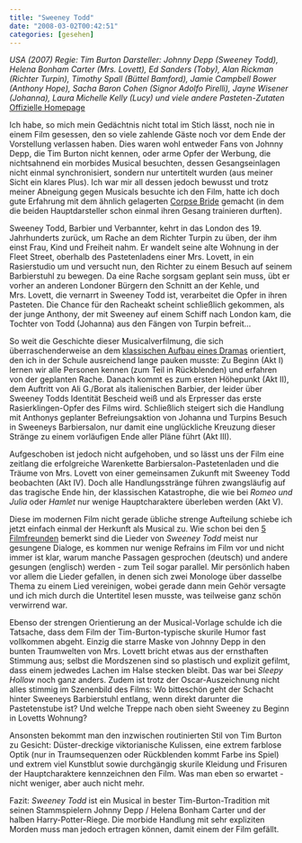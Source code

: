 ```yaml
---
title: "Sweeney Todd"
date: "2008-03-02T00:42:51"
categories: [gesehen]
---
```


*USA (2007)
Regie: Tim Burton
Darsteller: Johnny Depp (Sweeney Todd), Helena Bonham Carter (Mrs. Lovett), Ed Sanders (Toby), Alan Rickman (Richter Turpin), Timothy Spall (Büttel Bamford), Jamie Campbell Bower (Anthony Hope), Sacha Baron Cohen (Signor Adolfo Pirelli), Jayne Wisener (Johanna), Laura Michelle Kelly (Lucy) und viele andere Pasteten-Zutaten*
[Offizielle Homepage](http://wwws.warnerbros.de/sweeneytodd/)

Ich habe, so mich mein Gedächtnis nicht total im Stich lässt, noch nie in einem Film gesessen, den so viele zahlende Gäste noch vor dem Ende der Vorstellung verlassen haben. Dies waren wohl entweder Fans von Johnny Depp, die Tim Burton nicht kennen, oder arme Opfer der Werbung, die nichtsahnend ein morbides Musical besuchten, dessen Gesangseinlagen nicht einmal synchronisiert, sondern nur untertitelt wurden (aus meiner Sicht ein klares Plus). Ich war mir all dessen jedoch bewusst und trotz meiner Abneigung gegen Musicals besuchte ich den Film, hatte ich doch gute Erfahrung mit dem ähnlich gelagerten [Corpse Bride](/blog/2005/11/13/corpse-bride-hochzeit-mit-einer-leiche/) gemacht (in dem die beiden Hauptdarsteller schon einmal ihren Gesang trainieren durften).

Sweeney Todd, Barbier und Verbannter, kehrt in das London des 19. Jahrhunderts zurück, um Rache an dem Richter Turpin zu üben, der ihm einst Frau, Kind und Freiheit nahm. Er wandelt seine alte Wohnung in der Fleet Street, oberhalb des Pastetenladens einer Mrs. Lovett, in ein Rasierstudio um und versucht nun, den Richter zu einem Besuch auf seinem Barbierstuhl zu bewegen. Da eine Rache sorgsam geplant sein muss, übt er vorher an anderen Londoner Bürgern den Schnitt an der Kehle, und Mrs. Lovett, die vernarrt in Sweeney Todd ist, verarbeitet die Opfer in ihren Pasteten. Die Chance für den Racheakt scheint schließlich gekommen, als der junge Anthony, der mit Sweeney auf einem Schiff nach London kam, die Tochter von Todd (Johanna) aus den Fängen von Turpin befreit...

So weit die Geschichte dieser Musicalverfilmung, die sich überraschenderweise an dem [klassischen Aufbau eines Dramas](http://de.wikipedia.org/wiki/Regeldrama#Akteinteilung) orientiert, den ich in der Schule ausreichend lange pauken musste: Zu Beginn (Akt I) lernen wir alle Personen kennen (zum Teil in Rückblenden) und erfahren von der geplanten Rache. Danach kommt es zum ersten Höhepunkt (Akt II), dem Auftritt von Ali G./Borat als italienischen Barbier, der leider über Sweeney Todds Identität Bescheid weiß und als Erpresser das erste Rasierklingen-Opfer des Films wird. Schließlich steigert sich die Handlung mit Anthonys geplanter Befreiungsaktion von Johanna und Turpins Besuch in Sweeneys Barbiersalon, nur damit eine unglückliche Kreuzung dieser Stränge zu einem vorläufigen Ende aller Pläne führt (Akt III).

Aufgeschoben ist jedoch nicht aufgehoben, und so lässt uns der Film eine zeitlang die erfolgreiche Warenkette Barbiersalon-Pastetenladen und die Träume von Mrs. Lovett von einer gemeinsamen Zukunft mit Sweeney Todd beobachten (Akt IV). Doch alle Handlungsstränge führen zwangsläufig auf das tragische Ende hin, der klassischen Katastrophe, die wie bei *Romeo und Julia* oder *Hamlet* nur wenige Hauptcharaktere überleben werden (Akt V).

Diese im modernen Film nicht gerade übliche strenge Aufteilung schiebe ich jetzt einfach einmal der Herkunft als Musical zu. Wie schon bei den [5 Filmfreunden](http://www.fuenf-filmfreunde.de/2008/02/22/sweeney-todd/) bemerkt sind die Lieder von *Sweeney Todd* meist nur gesungene Dialoge, es kommen nur wenige Refrains im Film vor und nicht immer ist klar, warum manche Passagen gesprochen (deutsch) und andere gesungen (englisch) werden - zum Teil sogar parallel. Mir persönlich haben vor allem die Lieder gefallen, in denen sich zwei Monologe über dasselbe Thema zu einem Lied vereinigen, wobei gerade dann mein Gehör versagte und ich mich durch die Untertitel lesen musste, was teilweise ganz schön verwirrend war.

Ebenso der strengen Orientierung an der Musical-Vorlage schulde ich die Tatsache, dass dem Film der Tim-Burton-typische skurile Humor fast vollkommen abgeht. Einzig die starre Maske von Johnny Depp in den bunten Traumwelten von Mrs. Lovett bricht etwas aus der ernsthaften Stimmung aus; selbst die Mordszenen sind so plastisch und explizit gefilmt, dass einem jedwedes Lachen im Halse stecken bleibt. Das war bei *Sleepy Hollow* noch ganz anders. Zudem ist trotz der Oscar-Auszeichnung nicht alles stimmig im Szenenbild des Films: Wo bitteschön geht der Schacht hinter Sweeneys Barbierstuhl entlang, wenn direkt darunter die Pastetenstube ist? Und welche Treppe nach oben sieht Sweeney zu Beginn in Lovetts Wohnung?

Ansonsten bekommt man den inzwischen routinierten Stil von Tim Burton zu Gesicht: Düster-dreckige viktorianische Kulissen, eine extrem farblose Optik (nur in Traumsequenzen oder Rückblenden kommt Farbe ins Spiel) und extrem viel Kunstblut sowie durchgängig skurile Kleidung und Frisuren der Hauptcharaktere kennzeichnen den Film. Was man eben so erwartet - nicht weniger, aber auch nicht mehr.

Fazit: *Sweeney Todd* ist ein Musical in bester Tim-Burton-Tradition mit seinen Stammspielern Johnny Depp / Helena Bonham Carter und der halben Harry-Potter-Riege. Die morbide Handlung mit sehr expliziten Morden muss man jedoch ertragen können, damit einem der Film gefällt.
